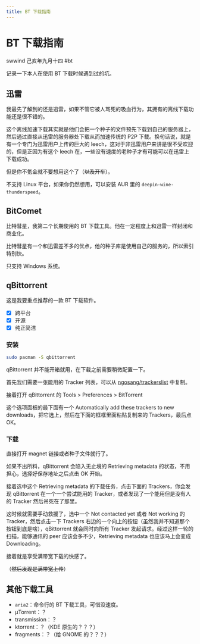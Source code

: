 ```yaml
---
title: BT 下载指南
---
```


# BT 下载指南

<div class="info">
  <span>swwind</span>
  <time>己亥年九月十四</time>
  <span>#bt</span>
</div>

记录一下本人在使用 BT 下载时候遇到过的坑。

## 迅雷

我最先了解到的还是迅雷，如果不管它被人骂死的吸血行为，其拥有的离线下载功能还是很不错的。

这个离线加速下载其实就是他们会把一个种子的文件预先下载到自己的服务器上，然后通过直接从迅雷的服务器处下载从而加速传统的 P2P 下载。换句话说，就是有一个专门为迅雷用户上传的巨大的 leech，这对于非迅雷用户来讲是很不受欢迎的，但是正因为有这个 leech 在，一些没有速度的老种子才有可能可以在迅雷上下载成功。

但是你不氪金就不要想用这个了（~~以及开车~~）。

不支持 Linux 平台，如果你仍然想用，可以安装 AUR 里的 `deepin-wine-thunderspeed`。

## BitComet

比特彗星，我第二个长期使用的 BT 下载工具。他在一定程度上和迅雷一样封闭和商业化。

比特彗星有一个和迅雷差不多的优点，他的种子库是使用自己的服务的，所以索引特别快。

只支持 Windows 系统。

## qBittorrent

这是我要重点推荐的一款 BT 下载软件。

- [x] 跨平台
- [x] 开源
- [x] 纯正简洁

### 安装

```bash
sudo pacman -S qbittorrent
```

qBittorrent 并不能开箱就用，在下载之前需要稍微配置一下。

首先我们需要一张能用的 Tracker 列表，可以从 [ngosang/trackerslist][trackerslist] 中复制。

接着打开 qBittorrent 的 Tools > Preferences > BitTorrent

这个选项面板的最下面有一个 Automatically add these trackers to new downloads，把它选上，然后在下面的框框里面粘贴复制来的 Trackers，最后点 OK。

### 下载

直接打开 magnet 链接或者种子文件就行了。

如果不出所料，qBittorrent 会陷入无止境的 Retrieving metadata 的状态，不用担心，选择好保存地址之后点击 OK 开始。

接着选中这个 Retrieving metadata 的下载任务，点击下面的 Trackers，你会发现 qBittorrent 在一个一个尝试能用的 Tracker，或者发现了一个能用但是没有人的 Tracker 然后吊死在了那里。

这时候就需要手动救援了，选中一个 Not contacted yet 或者 Not working 的 Tracker，然后点击一下 Trackers 右边的一个向上的按钮（虽然我并不知道那个按钮到底是啥），qBittorrent 就会同时向所有 Tracker 发起请求。经过这样一轮的扫描，能够通讯的 peer 应该会多不少，Retrieving metadata 也应该马上会变成 Downloading。

接着就是享受满带宽下载的快感了。

（~~然后发现是满带宽上传~~）

## 其他下载工具

- `aria2`：命令行的 BT 下载工具，可惜没速度。
- μTorrent：？
- transmission：？
- ktorrent：？（KDE 原生的？？？）
- fragments：？（给 GNOME 的？？？）

[trackerslist]: https://github.com/ngosang/trackerslist
